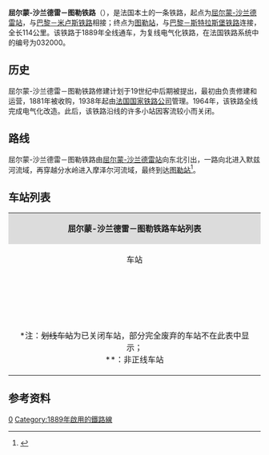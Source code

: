 {{Infobox rail system-route
|collapsed=no
|box_width=
|rail_name=屈尔蒙-沙兰德雷－图勒铁路<br>{{lang|fr|Ligne de Culmont - Chalindrey à Toul}}
|banner_color=
|sec_banner_color=
|logo_filename=
|image_width=
|logo_bgcolor=
|logo_note=
|image =Merrey-01.jpg
|imagesize=
|caption=屈尔蒙-沙兰德雷－图勒铁路
|system_map=
|mapimage_width=
|map_bgcolor=
|locale={{FRA}}
|service_type=客货共用、地方铁路
|start=[[屈尔蒙-沙兰德雷站|屈尔蒙-沙兰德雷站]]、[[图勒站|图勒站]]
|begin_operation=1889年
|end_operation=
|operation_note=
|system_length=
|length_in_operation=114km
|total_length=
|status=使用中
|line_title=线路
|lines=[[复线铁路|复线铁路]]
|stations=
|route_title=线路
|main_route=
|secondary_route=
|branch_route=
|standard=
|main_stations=[[圣迪济耶站|圣迪济耶站]]、[[图勒站|图勒站]]
|ridership=
|fleet_size=
|max_speed= 
|track_gauge=
|distance_between_mainlines=
|min_radius=
|max_grade=
|block_signal=
|electrified=25 kV – 50 Hz
|depot=
|operator={{法国交通数据|sncf}}
|franchise=
|hq=
|key_person=
|website=
|route_map=
}}

'''屈尔蒙-沙兰德雷－图勒铁路'''（{{lang-fr|Ligne de Culmont - Chalindrey à Toul}}），是法国本土的一条铁路，起点为[[屈尔蒙-沙兰德雷站|屈尔蒙-沙兰德雷站]]，与[[巴黎－米卢斯铁路|巴黎－米卢斯铁路]]相接；终点为[[图勒站|图勒站]]，与[[巴黎－斯特拉斯堡铁路|巴黎－斯特拉斯堡铁路]]连接，全长114公里。该铁路于1889年全线通车，为复线电气化铁路，在法国铁路系统中的编号为032000。

==历史==

屈尔蒙-沙兰德雷－图勒铁路修建计划于19世纪中后期被提出，最初由{{link-fr|帕朗-佩谢公司|Entreprise Parent-Pécher et Cie}}负责修建和运营，1881年被{{link-fr|法国东部铁路公司|Compagnie des chemins de fer de l'Est}}收购，1938年起由[[法国国家铁路公司|法国国家铁路公司]]管理。1964年，该铁路全线完成电气化改造。此后，该铁路沿线的许多小站因客流较小而关闭。

==路线==
屈尔蒙-沙兰德雷－图勒铁路由[[屈尔蒙-沙兰德雷站|屈尔蒙-沙兰德雷站]]向东北引出，一路向北进入默兹河流域，再穿越分水岭进入摩泽尔河流域，最终到达[[图勒站|图勒站]]<ref name="geo">{{Cite web|url=https://www.geoportail.gouv.fr/carte|title=Carte|accessdate=2021-02-22|author=Géoportail|language=fr|publisher=Géoportail|archive-url=https://web.archive.org/web/20170129154129/https://www.geoportail.gouv.fr/carte/|archive-date=2017-01-29|dead-url=yes}}</ref>。

==车站列表==
{| class="wikitable mw-collapsible " style="margin:1em auto 1em auto; font-size:smaller"
|colspan="5" align="center" style="background:#DCDCDC"|'''屈尔蒙-沙兰德雷－图勒铁路车站列表'''
|-
!align="center" |车站
!align="center" |公里数
!align="center" |交汇路线
!align="center" |本线停靠车种
!align="center" |可换乘交通
|-
|align="center" rowspan=3|{{Arret|Culmont - Chalindrey|[[屈尔蒙-沙兰德雷站|屈尔蒙-沙兰德雷站]]}}
|<nowiki>**</nowiki>
|[[巴黎－米卢斯铁路|巴黎－米卢斯铁路]]<small>（[[巴黎东站|巴黎]]方向）</small>↑
|align="center"|{{法国交通数据|ter|ges}}
|{{法国交通数据|car|52}}
|-
|<nowiki>**</nowiki>
|[[蒂耶河畔伊斯－屈尔蒙-沙兰德雷铁路|蒂耶河畔伊斯－屈尔蒙-沙兰德雷铁路]]<small>（[[蒂耶河畔伊斯站|伊斯]]/[[第戎城站|第戎]]方向）</small>↙<br>联络线，可前往[[蒂耶河畔伊斯－屈尔蒙-沙兰德雷铁路|蒂耶河畔伊斯－屈尔蒙-沙兰德雷铁路]]的[[蒂耶河畔伊斯站|伊斯]]方向↖
|
|
|-
|0
|[[巴黎－米卢斯铁路|巴黎－米卢斯铁路]]<small>（[[米卢斯城站|米卢斯]]方向）</small>↙
|
|
|-
|align="center"|{{Arret|<s>Andilly|昂迪伊站</s>}}
|11.833
|
|
|
|-
|align="center"|{{Arret|<s>Avrecourt|阿夫勒库尔站</s>}}
|18.368
|
|
|
|-
|align="center"|{{Arret|<s>Meuse-Montigny-le-Roi|默兹-蒙蒂尼勒鲁瓦站</s>}}
|21.621
|
|
|
|-
|align="center"|{{Arret|<s>Merrey|[[梅雷站|梅雷站]]</s>}}
|30.371
|
|
|{{法国交通数据|car|88}}
|-
|align="center"|{{Arret|<s>Levécourt|勒韦库尔站</s>}}
|42.602
|
|
|
|-
|align="center"|{{Arret|<s>Harréville-les-Chanteurs|阿雷维尔莱尚特尔站</s>}}
|58.291
|
|
|
|-
|align="center"|{{Arret|<s>Bazoilles-sur-Meuse|默兹河畔巴祖瓦耶站</s>}}
|63.222
|
|
|
|-
|align="center"|{{Arret|Neufchâteau|[[讷沙托站|讷沙托站]]}}
|70.859
|
|align="center"|{{法国交通数据|ter|ges}}
|{{法国交通数据|car|88}}
|-
|align="center"|{{Arret|<s>Soulosse|苏洛斯站</s>}}
|76.114
|
|
|
|-
|align="center"|{{Arret|<s>Punerot|皮内罗站</s>}}
|88.595
|
|
|
|-
|align="center"|{{Arret|<s>Barisey-la-Côte|巴里塞拉科特站</s>}}
|94.938
|
|
|
|-
|align="center"|{{Arret|<s>Domgermain|栋热尔曼站</s>}}
|108.054
|
|
|
|-
|align="center" rowspan=2|{{Arret|<s>Choloy|绍卢瓦站</s>}}
|110.200
|
|
|
|-
|110.400
|联络线，可前往[[巴黎－斯特拉斯堡铁路|巴黎－斯特拉斯堡铁路]]的[[巴黎东站|巴黎]]↘
|
|
|-
|align="center"|{{Arret|Toul|[[图勒站|图勒站]]}}
|113.986
|[[巴黎－斯特拉斯堡铁路|巴黎－斯特拉斯堡铁路]]<small>（[[斯特拉斯堡城站|斯特拉斯堡]]方向）</small>↓
|align="center"|{{法国交通数据|ter|ges}}
|{{法国交通数据|car|54}}<br>{{法国交通数据/城市公共交通|图勒}}
|-
|colspan=5|<nowiki>*</nowiki>注：<s>划线车站</s>为已关闭车站，部分完全废弃的车站不在此表中显示；<br><nowiki>**</nowiki>：非正线车站
|}

==参考资料==
{{Reflist}}
[[Category:法國鐵路線|0]]
[[Category:1889年啟用的鐵路線|Category:1889年啟用的鐵路線]]